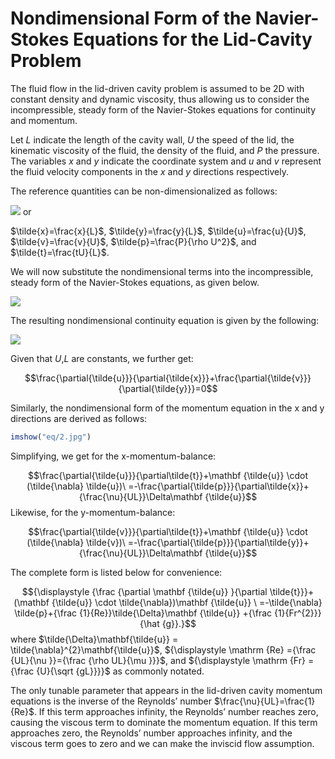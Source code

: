 # Nondimensional Form of the Navier-Stokes Equations for the Lid-Cavity Problem {.chapter}

The fluid flow in the lid-driven cavity problem is assumed to be 2D with constant density and dynamic viscosity, thus allowing us to consider the incompressible, steady form of the Navier-Stokes equations for continuity and momentum. 

Let $L$ indicate the length of the cavity wall, $U$ the speed of the lid,  the kinematic viscosity of the fluid,  the density of the fluid, and $P$ the pressure. The variables $x$ and $y$ indicate the coordinate system and $u$ and $v$ represent the fluid velocity components in the $x$ and $y$ directions respectively. 

The reference quantities can be non-dimensionalized as follows:

![](../plots/eq/0.jpg)
or

$\tilde{x}=\frac{x}{L}$, $\tilde{y}=\frac{y}{L}$, $\tilde{u}=\frac{u}{U}$, $\tilde{v}=\frac{v}{U}$, $\tilde{p}=\frac{P}{\rho U^2}$, and $\tilde{t}=\frac{tU}{L}$.

We will now substitute the nondimensional terms into the incompressible, steady form of the Navier-Stokes equations, as given below.

![](../plots/eq/setup.jpg)

The resulting nondimensional continuity equation is given by the following:

![](../plots/eq/1.jpg)

Given that $U$,$L$ are constants, we further get:

$$\frac{\partial{\tilde{u}}}{\partial{\tilde{x}}}+\frac{\partial{\tilde{v}}}{\partial{\tilde{y}}}=0$$

Similarly, the nondimensional form of the momentum equation in the x and y directions are derived as follows:

```{r}
imshow("eq/2.jpg")
```

Simplifying, we get for the x-momentum-balance:

$$\frac{\partial{\tilde{u}}}{\partial\tilde{t}}+\mathbf {\tilde{u}} \cdot (\tilde{\nabla} \tilde{u})\ =-\frac{\partial{\tilde{p}}}{\partial\tilde{x}}+{\frac{\nu}{UL}}\Delta\mathbf {\tilde{u}}$$
Likewise, for the y-momentum-balance:

$$\frac{\partial{\tilde{v}}}{\partial\tilde{t}}+\mathbf {\tilde{u}} \cdot (\tilde{\nabla} \tilde{v})\ =-\frac{\partial{\tilde{p}}}{\partial\tilde{y}}+{\frac{\nu}{UL}}\Delta\mathbf {\tilde{u}}$$

The complete form is listed below for convenience:

$${\displaystyle {\frac {\partial \mathbf {\tilde{u}} }{\partial \tilde{t}}}+(\mathbf {\tilde{u}} \cdot \tilde{\nabla})\mathbf {\tilde{u}} \ =-\tilde{\nabla} \tilde{p}+{\frac {1}{Re}}\tilde{\Delta}\mathbf {\tilde{u}} +{\frac {1}{Fr^{2}}}{\hat {g}}.}$$
where $\tilde{\Delta}\mathbf{\tilde{u}} = \tilde{\nabla}^{2}\mathbf{\tilde{u}}$, ${\displaystyle \mathrm {Re} ={\frac {UL}{\nu }}={\frac {\rho UL}{\mu }}}$, and ${\displaystyle \mathrm {Fr} ={\frac {U}{\sqrt {gL}}}}$ as commonly notated.

The only tunable parameter that appears in the lid-driven cavity momentum equations is the inverse of the Reynolds' number $\frac{\nu}{UL}=\frac{1}{Re}$. If this term approaches infinity, the Reynolds' number reaches zero, causing the viscous term to dominate the momentum equation. If this term approaches zero, the Reynolds' number approaches infinity, and the viscous term goes to zero and we can make the inviscid flow assumption. 
